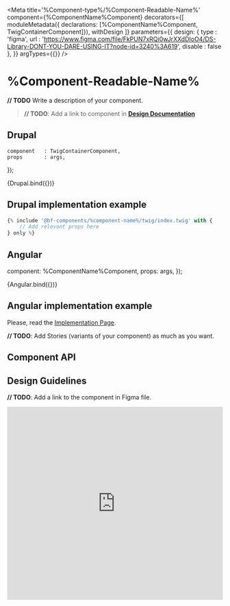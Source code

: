 
<Meta
    title='%Component-type%/%Component-Readable-Name%'
    component={%ComponentName%Component}
    decorators={[
        moduleMetadata({ declarations: [%ComponentName%Component, TwigContainerComponent]}),
        withDesign
    ]}
    parameters={{
        design: {
            type    : 'figma',
            url     : 'https://www.figma.com/file/FkPUN7xRQi0wJrXXdDIoO4/DS-Library-DONT-YOU-DARE-USING-IT?node-id=3240%3A619',
            disable : false
        },
    }}
    argTypes={{}}
/>

# %Component-Readable-Name%

**// TODO** Write a description of your component.
> **// TODO**: Add a link to component in **[Design Documentation](https://zeroheight.com/79f1d3365/p/70ccb4--buttons)**


## Drupal

    component   : TwigContainerComponent,
    props       : args,
});

<Canvas withSource='none'>
    <Story
        name='Drupal'
        height='300px'
        args={{
            elementPath : '%component-type%/%component-name%/_doc/template.drupal',
            label       : '%Component-Readable-Name%',
        }}
    >
        {Drupal.bind({})}
    </Story>
</Canvas>


## Drupal implementation example

```jsx
{% include '@bf-components/%component-name%/twig/index.twig' with {
    // Add relevant props here
} only %}
```


## Angular

  component: %ComponentName%Component,
  props: args,
});

<Canvas withSource='none'>
    <Story
        name='Angular'
        args={{
            label: '%Component-Readable-Name%'
        }}
    >
        {Angular.bind({})}
    </Story>
</Canvas>

## Angular implementation example

Please, read the [Implementation Page](/?path=/docs/implementation-angular--page).


**// TODO**: Add Stories (variants of your component) as much as you want.


## Component API

<ArgsTable of={%ComponentName%Component} />


## Design Guidelines

**// TODO**: Add a link to the component in Figma file.

<iframe width='100%' height='450' src='https://www.figma.com/embed?embed_host=share&url=https%3A%2F%2Fwww.figma.com%2Ffile%2FFkPUN7xRQi0wJrXXdDIoO4%2FDS-Library-DONT-YOU-DARE-USING-IT%3Fnode-id%3D3240%253A619&chrome=DOCUMENTATION' frameBorder='0' allowFullScreen></iframe>
